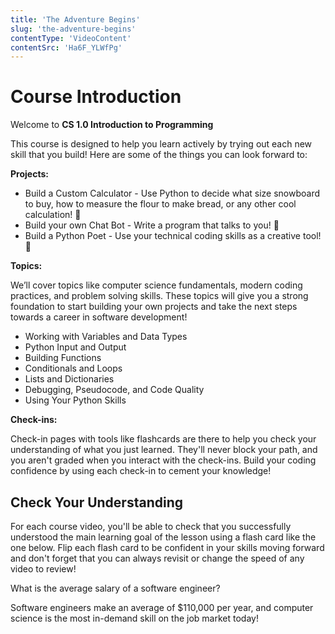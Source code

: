 ```yaml
---
title: 'The Adventure Begins'
slug: 'the-adventure-begins'
contentType: 'VideoContent'
contentSrc: 'Ha6F_YLWfPg'
---
```


# Course Introduction

Welcome to **CS 1.0 Introduction to Programming**

This course is designed to help you learn actively by trying out each new skill that you build! Here are some of the things you can look forward to:

**Projects:**
* Build a Custom Calculator - Use Python to decide what size snowboard to buy, how to measure the flour to make bread, or any other cool calculation! :abacus:
* Build your own Chat Bot - Write a program that talks to you! :robot:
* Build a Python Poet - Use your technical coding skills as a creative tool! :art:

**Topics:**

We’ll cover topics like computer science fundamentals, modern coding practices, and problem solving skills. These topics will give you a strong foundation to start building your own projects and take the next steps towards a career in software development!

* Working with Variables and Data Types
* Python Input and Output
* Building Functions
* Conditionals and Loops
* Lists and Dictionaries
* Debugging, Pseudocode, and Code Quality
* Using Your Python Skills

**Check-ins:**

Check-in pages with tools like flashcards are there to help you check your understanding of what you just learned. They'll never block your path, and you aren't graded when you interact with the check-ins. Build your coding confidence by using each check-in to cement your knowledge!

## Check Your Understanding

For each course video, you'll be able to check that you successfully understood the main learning goal of the lesson using a flash card like the one below. Flip each flash card to be confident in your skills moving forward and don't forget that you can always revisit or change the speed of any video to review!

<FlashCard>
<Prompt>

What is the average salary of a software engineer?

</Prompt>
<Answer>

Software engineers make an average of $110,000 per year, and computer science is the most in-demand skill on the job market today!

</Answer>
</FlashCard>
